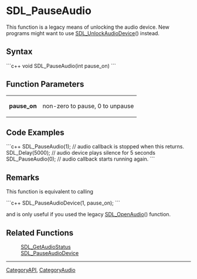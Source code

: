 <!-- pragma section-numbers off -->
<!-- pragma disable-camelcase -->

= SDL_PauseAudio =
This function is a legacy means of unlocking the audio device. New programs might want to use [[SDL_UnlockAudioDevice]]() instead.


== Syntax ==
```c++
void SDL_PauseAudio(int pause_on)
```

== Function Parameters ==

{|
|'''pause_on'''
|non-zero to pause, 0 to unpause
|}

== Code Examples ==
```c++
SDL_PauseAudio(1);  // audio callback is stopped when this returns.
SDL_Delay(5000);  // audio device plays silence for 5 seconds
SDL_PauseAudio(0);  // audio callback starts running again.
```

== Remarks ==
This function is equivalent to calling

```c++
SDL_PauseAudioDevice(1, pause_on);
```

and is only useful if you used the legacy [[SDL_OpenAudio]]() function.

== Related Functions ==
:[[SDL_GetAudioStatus]]
:[[SDL_PauseAudioDevice]]

----
[[CategoryAPI]], [[CategoryAudio]]

